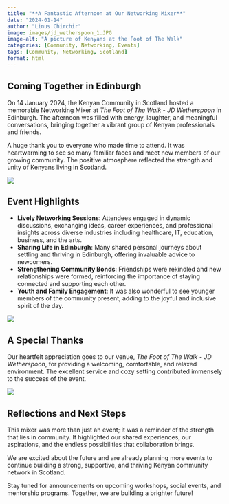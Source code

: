 ```yaml
---
title: "**A Fantastic Afternoon at Our Networking Mixer**"
date: "2024-01-14"
author: "Linus Chirchir"
image: images/jd_wetherspoon_1.JPG
image-alt: "A picture of Kenyans at the Foot of The Walk"
categories: [Community, Networking, Events]
tags: [Community, Networking, Scotland]
format: html
---
```


## Coming Together in Edinburgh

On 14 January 2024, the Kenyan Community in Scotland hosted a memorable Networking Mixer at *The Foot of The Walk - JD Wetherspoon* in Edinburgh. The afternoon was filled with energy, laughter, and meaningful conversations, bringing together a vibrant group of Kenyan professionals and friends.

A huge thank you to everyone who made time to attend. It was heartwarming to see so many familiar faces and meet new members of our growing community. The positive atmosphere reflected the strength and unity of Kenyans living in Scotland.

![](/blog/images/jd_wetherspoon_2.JPG)

## Event Highlights

- **Lively Networking Sessions**: Attendees engaged in dynamic discussions, exchanging ideas, career experiences, and professional insights across diverse industries including healthcare, IT, education, business, and the arts.
- **Sharing Life in Edinburgh**: Many shared personal journeys about settling and thriving in Edinburgh, offering invaluable advice to newcomers.
- **Strengthening Community Bonds**: Friendships were rekindled and new relationships were formed, reinforcing the importance of staying connected and supporting each other.
- **Youth and Family Engagement**: It was also wonderful to see younger members of the community present, adding to the joyful and inclusive spirit of the day.

![](/blog/images/jd_wetherspoon_3.JPG)


## A Special Thanks

Our heartfelt appreciation goes to our venue, *The Foot of The Walk - JD Wetherspoon*, for providing a welcoming, comfortable, and relaxed environment. The excellent service and cozy setting contributed immensely to the success of the event.

![](/blog/images/jd_wetherspoon_4.JPG)

## Reflections and Next Steps

This mixer was more than just an event; it was a reminder of the strength that lies in community. It highlighted our shared experiences, our aspirations, and the endless possibilities that collaboration brings.

We are excited about the future and are already planning more events to continue building a strong, supportive, and thriving Kenyan community network in Scotland.

Stay tuned for announcements on upcoming workshops, social events, and mentorship programs. Together, we are building a brighter future!